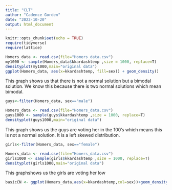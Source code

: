 ```yaml
---
title: "CLT"
author: "Cadence Gorden"
date: "2022-10-20"
output: html_document
---
```


```r
knitr::opts_chunk$set(echo = TRUE)
require(tidyverse)
require(lattice)
```

```r
Homers_data <- read.csv(file="Homers_data.csv")
my1000 <- sample(Homers_data$kkardashtemp ,size = 1000, replace=T)
densityplot(my1000,main="original data")
ggplot(Homers_data, aes(x=kkardashtemp, fill=sex)) + geom_density()
```

This graph shows us that there is not a normal solution but a bimodal solution. We know this because there is two normal solutions which mean bimodal. 

```r
guys<-filter(Homers_data, sex=="male") 

```


```r
Homers_data <- read.csv(file="Homers_data.csv")
guys1000 <- sample(guys$kkardashtemp ,size = 1000, replace=T)
densityplot(guys1000,main="original data")

```


This graph shows us the guys are voting her in the 100's which means this is not a normal solution. It is a left skewed distribution. 

```r
girls<-filter(Homers_data, sex=="female") 

```

```r
Homers_data <- read.csv(file="Homers_data.csv")
girls1000 <- sample(girls$kkardashtemp ,size = 1000, replace=T)
densityplot(girls1000,main="original data")

```

This graphshows us the girls are voting her low 


```r
basicCN <- ggplot(Homers_data,aes(x=kkardashtemp,col=sex))+geom_density()

```

